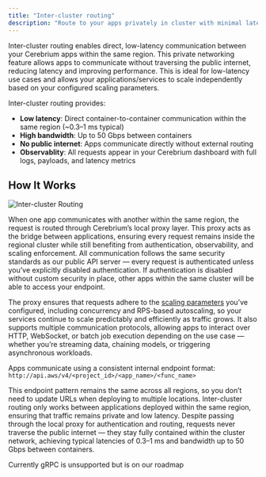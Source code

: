 ```yaml
---
title: "Inter-cluster routing"
description: "Route to your apps privately in cluster with minimal latency"
---
```


Inter-cluster routing enables direct, low-latency communication between your Cerebrium apps within the same region. This private networking feature allows apps to communicate without traversing the public internet, reducing latency and improving performance.
This is ideal for low-latency use cases and allows your applications/services to scale independently based on your configured scaling parameters.

Inter-cluster routing provides:

- **Low latency**: Direct container-to-container communication within the same region (~0.3–1 ms typical)
- **High bandwidth**: Up to 50 Gbps between containers
- **No public internet**: Apps communicate directly without external routing
- **Observablity**: All requests appear in your Cerebrium dashboard with full logs, payloads, and latency metrics

## How It Works

![Inter-cluster Routing](/images/inter-cluster-routing.png)

When one app communicates with another within the same region, the request is routed through Cerebrium’s local proxy layer. This proxy acts as the bridge between applications, ensuring every request remains inside the regional cluster while still benefiting from authentication, observability, and scaling enforcement. All communication follows the same security standards as our public API server — every request is authenticated unless you’ve explicitly disabled authentication. If authentication is disabled without custom security in place, other apps within the same cluster will be able to access your endpoint.

The proxy ensures that requests adhere to the [scaling parameters](../../scaling/scaling-apps) you’ve configured, including concurrency and RPS-based autoscaling, so your services continue to scale predictably and efficiently as traffic grows. It also supports multiple communication protocols, allowing apps to interact over HTTP, WebSocket, or batch job execution depending on the use case — whether you’re streaming data, chaining models, or triggering asynchronous workloads.

Apps communicate using a consistent internal endpoint format: `http://api.aws/v4/<project_id>/<app_name>/<func_name>`

This endpoint pattern remains the same across all regions, so you don’t need to update URLs when deploying to multiple locations. Inter-cluster routing only works between applications deployed within the same region, ensuring that traffic remains private and low latency. Despite passing through the local proxy for authentication and routing, requests never traverse the public internet — they stay fully contained within the cluster network, achieving typical latencies of 0.3–1 ms and bandwidth up to 50 Gbps between containers.

<Note>Currently gRPC is unsupported but is on our roadmap</Note>
